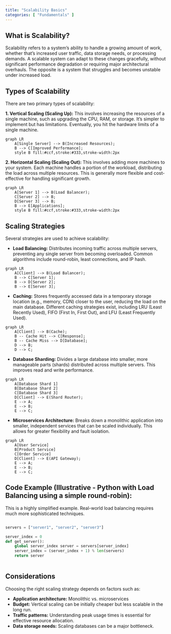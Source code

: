 ```yaml
---
title: "Scalability Basics"
categories: [ "Fundamentals" ]
---
```


## What is Scalability?

Scalability refers to a system's ability to handle a growing amount of work, whether that's increased user traffic, data storage needs, or processing demands. A scalable system can adapt to these changes gracefully, without significant performance degradation or requiring major architectural overhauls. The opposite is a system that struggles and becomes unstable under increased load.

## Types of Scalability

There are two primary types of scalability:

**1. Vertical Scaling (Scaling Up):** This involves increasing the resources of a single machine, such as upgrading the CPU, RAM, or storage. It's simpler to implement but has limitations. Eventually, you hit the hardware limits of a single machine.

```mermaid
graph LR
    A[Single Server] --> B(Increased Resources);
    B --> C[Improved Performance];
    style B fill:#ccf,stroke:#333,stroke-width:2px
```

**2. Horizontal Scaling (Scaling Out):** This involves adding more machines to your system. Each machine handles a portion of the workload, distributing the load across multiple resources. This is generally more flexible and cost-effective for handling significant growth.

```mermaid
graph LR
    A[Server 1] --> B(Load Balancer);
    C[Server 2] --> B;
    D[Server 3] --> B;
    B --> E[Applications];
    style B fill:#ccf,stroke:#333,stroke-width:2px
```

## Scaling Strategies

Several strategies are used to achieve scalability:

-   **Load Balancing:** Distributes incoming traffic across multiple servers, preventing any single server from becoming overloaded. Common algorithms include round-robin, least connections, and IP hash.

```mermaid
graph LR
    A[Client] --> B(Load Balancer);
    B --> C[Server 1];
    B --> D[Server 2];
    B --> E[Server 3];
```

-   **Caching:** Stores frequently accessed data in a temporary storage location (e.g., memory, CDN) closer to the user, reducing the load on the main database. Different caching strategies exist, including LRU (Least Recently Used), FIFO (First In, First Out), and LFU (Least Frequently Used).

```mermaid
graph LR
    A[Client] --> B(Cache);
    B -- Cache Hit --> C[Response];
    B -- Cache Miss --> D[Database];
    D --> B;
    D --> C;
```

-   **Database Sharding:** Divides a large database into smaller, more manageable parts (shards) distributed across multiple servers. This improves read and write performance.

```mermaid
graph LR
    A[Database Shard 1]
    B[Database Shard 2]
    C[Database Shard 3]
    D[Client] --> E(Shard Router);
    E --> A;
    E --> B;
    E --> C;
```

-   **Microservices Architecture:** Breaks down a monolithic application into smaller, independent services that can be scaled individually. This allows for greater flexibility and fault isolation.

```mermaid
graph LR
    A[User Service]
    B[Product Service]
    C[Order Service]
    D[Client] --> E(API Gateway);
    E --> A;
    E --> B;
    E --> C;
```

## Code Example (Illustrative - Python with Load Balancing using a simple round-robin):

This is a highly simplified example. Real-world load balancing requires much more sophisticated techniques.

```python 

servers = ["server1", "server2", "server3"] 

server_index = 0
def get_server(): 
    global server_index server = servers[server_index] 
    server_index = (server_index + 1) % len(servers) 
    return server
    
```
## Considerations

Choosing the right scaling strategy depends on factors such as:

-   **Application architecture:** Monolithic vs. microservices
-   **Budget:** Vertical scaling can be initially cheaper but less scalable in the long run.
-   **Traffic patterns:** Understanding peak usage times is essential for effective resource allocation.
-   **Data storage needs:** Scaling databases can be a major bottleneck.